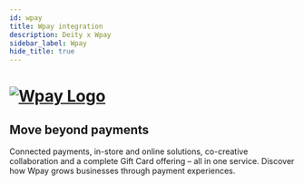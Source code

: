 ```yaml
---
id: wpay
title: Wpay integration
description: Deity x Wpay
sidebar_label: Wpay
hide_title: true
---
```


<h1>
  <a
    href="https://wpay.io/"
    rel="noreferrer noopener"
    target="_blank"
    aria-label="visit the Wpay site"
    className="invert"
  >
    <img src="/img/docs/platform/wpay-logo.svg" alt="Wpay Logo" className="height80" />
  </a>
</h1>

<h2>Move beyond payments</h2>

Connected payments, in-store and online solutions, co-creative collaboration and a complete Gift Card offering – all in one service. Discover how Wpay grows businesses through payment experiences.


<Notice />
